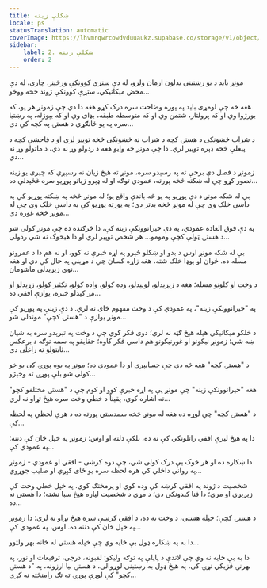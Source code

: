 ```yaml
---
title: ښکلې زینه
locale: ps
statusTranslation: automatic
coverImage: https://lhvmrqwrcowdvduuaukz.supabase.co/storage/v1/object/public/strapi-uploads/small_cover-tratado-de-psicologia-revolucionaria.webp-5e15e1cec4e0ebebcde5d7fc7565d8fd.webp
sidebar:
    label: 2. ښکلې زینه
    order: 2
---
```

مونږ بايد د يو رښتيني بدلون ارمان ولرو، له دې ستړي کوونکې ورځېنۍ چارې، له دې محض میکانیکي، ستړې کوونکې ژوند څخه ووځو...

هغه څه چې لومړی بايد په پوره وضاحت سره درک کړو هغه دا دي چې زمونږ هر يو، که بورژوا وي او که پرولتار، شتمن وي او که متوسطه طبقه، بډای وي او که بېوزله، په رښتيا سره په يو ځانګړي د هستۍ په کچه کې دی...

د شراب څښونکي د هستۍ کچه د شراب نه څښونکي څخه توپير لري او د فاحشې کچه د پیغلې څخه ډېره توپير لري. دا چې مونږ څه وايو هغه د ردولو وړ نه دي، د ماتولو وړ نه دي...

زمونږ د فصل دې برخې ته په رسېدو سره، مونږ ته هيڅ زيان نه رسېږي که چيرې يو زينه تصور کړو چې له ښکته څخه پورته، عمودي توګه او له ډېرو زياتو پوړیو سره غځېدلې ده...

بې له شکه مونږ د دې پوړیو په يو څه باندې واقع يو؛ له مونږ څخه په ښکته پوړیو کې به داسې خلک وي چې له مونږ څخه بدتر دي؛ په پورته پوړیو کې به داسې خلک وي چې له مونږ څخه غوره دي...

په دې فوق العاده عمودي، په دې حیرانوونکې زینه کې، دا څرګنده ده چې مونږ کولی شو د هستۍ ټولې کچې ومومو... هر شخص توپير لري او دا هيڅوک نه شي ردولی...

بې له شکه مونږ اوس د بدو او ښکلو څېرو په اړه خبرې نه کوو، او نه هم دا د عمرونو مسله ده. ځوان او بوډا خلک شته، هغه زاړه کسان چې د مړينې په حال کې دي او هغه نوي زیږیدلي ماشومان...

د وخت او کلونو مسله؛ هغه د زیږېدلو، لویېدلو، وده کولو، واده کولو، تکثیر کولو، زړېدلو او مړ کېدلو خبره، یوازې افقي ده...

په "حیرانوونکې زینه"، په عمودي کې د وخت مفهوم ځای نه لري. د دې زینې په پوړیو کې مونږ یوازې د "هستۍ کچې" موندلی شو...

د خلکو میکانیکي هیله هیڅ ګټه نه لري؛ دوی فکر کوي چې د وخت په تېرېدو سره به شیان ښه شي؛ زمونږ نیکونو او غورنیکونو هم داسې فکر کاوه؛ حقایقو په سمه توګه د برعکس ثابتولو ته راغلي دي...

د "هستۍ کچه" هغه څه دي چې حسابېږي او دا عمودي ده؛ مونږ په یوه پوړۍ کې یو خو کولی شو بلې پوړۍ ته وخېژو...

هغه "حیرانوونکې زینه" چې مونږ یې په اړه خبرې کوو او کوم چې د "هستۍ مختلفو کچو" ته اشاره کوي، یقیناً د خطي وخت سره هیڅ تړاو نه لري...

د "هستۍ کچه" چې لوړه ده هغه له مونږ څخه سمدستي پورته ده د هرې لحظې په لحظه کې...

دا په هیڅ لیرې افقي راتلونکي کې نه ده، بلکې دلته او اوس؛ زمونږ په خپل ځان کې دننه؛ په عمودي کې...

دا ښکاره ده او هر څوک یې درک کولی شي، چې دوه کرښې - افقي او عمودي - زمونږ په رواني داخلي کې هره لحظه سره یو ځای کېږي او صلیب جوړوي...

شخصیت د ژوند په افقي کرښه کې وده کوي او پرمختګ کوي. په خپل خطي وخت کې زیږېږي او مري؛ دا فنا کېدونکی دی؛ د مړي د شخصیت لپاره هیڅ سبا نشته؛ دا هستي نه ده...

د هستۍ کچې؛ خپله هستي، د وخت نه ده، د افقي کرښې سره هیڅ تړاو نه لري؛ دا زمونږ په خپل ځان کې دننه ده. اوس، په عمودي کې...

دا به په ښکاره ډول بې ځایه وي چې خپله هستي له ځانه بهر ولټوو...

دا به بې ځایه نه وي چې لاندې د پایلې په توګه ولیکو: لقبونه، درجې، ترفیعات او نور، په بهرنۍ فزیکي نړۍ کې، په هیڅ ډول به رښتینی لوړوالی، د هستۍ بیا ارزونه، په "د هستۍ کچو" کې لوړې پوړۍ ته تګ رامنځته نه کړي...

